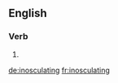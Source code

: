 ==English==

===Verb===
{{head|en}}

# {{present participle of|inosculate|lang=en}}

[[de:inosculating]]
[[fr:inosculating]]